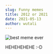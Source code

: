 ```yaml
---
slug: Funny memes
title: 2012 or 2021
date: 2021-05-13
author: wutali
---
```

![](https://brobible.com/wp-content/uploads/2021/01/50-best-memes-2021-calendar-joke.png?w=1024 "best meme ever")

HEHEHEHEHE :-D